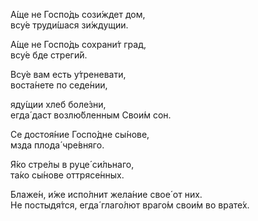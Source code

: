 А́ще не Госпо́дь сози́ждет дом,  
всу́е труди́шася зи́ждущии.

А́ще не Госпо́дь сохрани́т град,  
всу́е бде стреги́й.

Всу́е вам есть у́треневати,  
воста́нете по седе́нии,

яду́щии хлеб боле́зни,  
егда́ даст возлю́бленным Свои́м сон.

Се достоя́ние Госпо́дне сы́нове,  
мзда плода́ чре́вняго.

Я́ко стре́лы в руце́ си́льнаго,  
та́ко сы́нове оттрясе́нных.

Блаже́н, и́же испо́лнит жела́ние свое́ от них.  
Не постыдя́тся, егда́ глаго́лют враго́м свои́м во врате́х.
